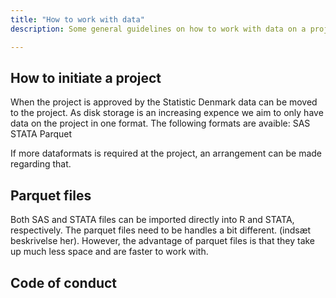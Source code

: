```yaml
---
title: "How to work with data"
description: Some general guidelines on how to work with data on a project at Statistics Denmark

---
```


## How to initiate a project
When the project is approved by the Statistic Denmark data can be moved to the project. As disk storage is an increasing expence we aim to only have data on the project in one format. The following formats are avaible:
SAS 
STATA
Parquet

If more dataformats is required at the project, an arrangement can be made regarding that. 

## Parquet files
Both SAS and STATA files can be imported directly into R and STATA, respectively. The parquet files need to be handles a bit different. (indsæt beskrivelse her). However, the advantage of parquet files is that they take up much less space and are faster to work with. 

## Code of conduct


